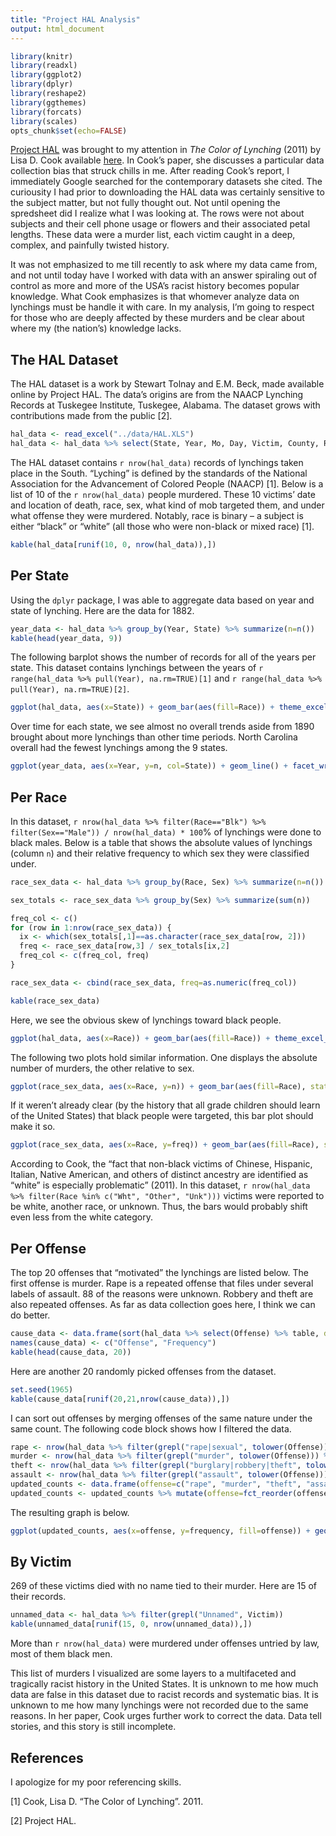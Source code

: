 ```yaml
---
title: "Project HAL Analysis"
output: html_document
---
```


```r
library(knitr)
library(readxl)
library(ggplot2)
library(dplyr)
library(reshape2)
library(ggthemes)
library(forcats)
library(scales)
opts_chunk$set(echo=FALSE)
```


<a href="http://people.uncw.edu/hinese/HAL/HAL%20Web%20Page.htm">Project HAL</a> was brought to my attention in *The Color of Lynching* (2011) by Lisa D. Cook available <a href="https://msu.edu/~lisacook/hist_meths_lynch_paper_final.pdf">here</a>. In Cook's paper, she discusses a particular data collection bias that struck chills in me. After reading Cook's report, I immediately Google searched for the contemporary datasets she cited. The curiousity I had prior to downloading the HAL data was certainly sensitive to the subject matter, but not fully thought out. Not until opening the spredsheet did I realize what I was looking at. The rows were not about subjects and their cell phone usage or flowers and their associated petal lengths. These data were a murder list, each victim caught in a deep, complex, and painfully twisted history.

It was not emphasized to me till recently to ask where my data came from, and not until today have I worked with data with an answer spiraling out of control as more and more of the USA's racist history becomes popular knowledge. What Cook emphasizes is that whomever analyze data on lynchings must be handle it with care. In my analysis, I'm going to respect for those who are deeply affected by these murders and be clear about where my (the nation's) knowledge lacks.

## The HAL Dataset
The HAL dataset is a work by Stewart Tolnay and E.M. Beck, made available online by Project HAL. The data's origins are from the NAACP Lynching Records at Tuskegee Institute, Tuskegee, Alabama. The dataset grows with contributions made from the public [2].

```r
hal_data <- read_excel("../data/HAL.XLS")
hal_data <- hal_data %>% select(State, Year, Mo, Day, Victim, County, Race, Sex, Mob, Offense)
```


The HAL dataset contains `r nrow(hal_data)` records of lynchings taken place in the South. "Lyching" is defined by the standards of the National Association for the Advancement of Colored People (NAACP) [1]. Below is a list of 10 of the `r nrow(hal_data)` people murdered. These 10 victims' date and location of death, race, sex, what kind of mob targeted them, and under what offense they were murdered. Notably, race is binary -- a subject is either "black" or "white" (all those who were non-black or mixed race) [1].

```r
kable(hal_data[runif(10, 0, nrow(hal_data)),])
```

## Per State
Using the `dplyr` package, I was able to aggregate data based on year and state of lynching. Here are the data for 1882.

```r
year_data <- hal_data %>% group_by(Year, State) %>% summarize(n=n())
kable(head(year_data, 9))
```

The following barplot shows the number of records for all of the years per state. This dataset contains lynchings between the years of `r range(hal_data %>% pull(Year), na.rm=TRUE)[1]` and `r range(hal_data %>% pull(Year), na.rm=TRUE)[2]`.

```r
ggplot(hal_data, aes(x=State)) + geom_bar(aes(fill=Race)) + theme_excel_new() + scale_fill_tableau() + ggtitle("Lynchings per state, colored by race")
```

Over time for each state, we see almost no overall trends aside from 1890 brought about more lynchings than other time periods. North Carolina overall had the fewest lynchings among the 9 states.

```r
ggplot(year_data, aes(x=Year, y=n, col=State)) + geom_line() + facet_wrap(~State)  + theme_excel_new() + scale_color_tableau() + theme(axis.text.x = element_text(angle = 90, hjust = 1)) + ggtitle("Time series of lynchings per state")
```

## Per Race
In this dataset, `r nrow(hal_data %>% filter(Race=="Blk") %>% filter(Sex=="Male")) / nrow(hal_data) * 100`% of lynchings were done to black males. Below is a table that shows the absolute values of lynchings (column `n`) and their relative frequency to which sex they were classified under.

```r
race_sex_data <- hal_data %>% group_by(Race, Sex) %>% summarize(n=n())

sex_totals <- race_sex_data %>% group_by(Sex) %>% summarize(sum(n))

freq_col <- c()
for (row in 1:nrow(race_sex_data)) {
  ix <- which(sex_totals[,1]==as.character(race_sex_data[row, 2]))
  freq <- race_sex_data[row,3] / sex_totals[ix,2]
  freq_col <- c(freq_col, freq)
}

race_sex_data <- cbind(race_sex_data, freq=as.numeric(freq_col))

kable(race_sex_data)
```

Here, we see the obvious skew of lynchings toward black people.

```r
ggplot(hal_data, aes(x=Race)) + geom_bar(aes(fill=Race)) + theme_excel_new() + scale_fill_tableau() + ggtitle("Distribution of lynchings per race")
```

The following two plots hold similar information. One displays the absolute number of murders, the other relative to sex.

```r
ggplot(race_sex_data, aes(x=Race, y=n)) + geom_bar(aes(fill=Race), stat="identity") + facet_wrap(~Sex) + theme_excel_new() + scale_fill_tableau() + ggtitle("Distribution of lynchings per race and sex (Absolute)")
```

If it weren't already clear (by the history that all grade children should learn of the United States) that black people were targeted, this bar plot should make it so.

```r
ggplot(race_sex_data, aes(x=Race, y=freq)) + geom_bar(aes(fill=Race), stat="identity") + facet_wrap(~Sex) + theme_excel_new() + scale_fill_tableau() + ggtitle("Distribution of lynchings per race and sex (Relative to sex)")
```

According to Cook, the "fact that non-black victims of Chinese, Hispanic, Italian, Native American, and others of distinct ancestry are identified as “white” is especially problematic" (2011). In this dataset, `r nrow(hal_data %>% filter(Race %in% c("Wht", "Other", "Unk")))` victims were reported to be white, another race, or unknown. Thus, the bars would probably shift even less from the white category.


## Per Offense
The top 20 offenses that "motivated" the lynchings are listed below. The first offense is murder. Rape is a repeated offense that files under several labels of assault. 88 of the reasons were unknown. Robbery and theft are also repeated offenses. As far as data collection goes here, I think we can do better.

```r
cause_data <- data.frame(sort(hal_data %>% select(Offense) %>% table, decreasing=TRUE))
names(cause_data) <- c("Offense", "Frequency")
kable(head(cause_data, 20))
```

Here are another 20 randomly picked offenses from the dataset.

```r
set.seed(1965)
kable(cause_data[runif(20,21,nrow(cause_data)),])
```

I can sort out offenses by merging offenses of the same nature under the same count. The following code block shows how I filtered the data.

```r
rape <- nrow(hal_data %>% filter(grepl("rape|sexual", tolower(Offense))) %>% filter(!grepl("murder", tolower(Offense))))
murder <- nrow(hal_data %>% filter(grepl("murder", tolower(Offense))) %>% filter(!grepl("rape", tolower(Offense))))
theft <- nrow(hal_data %>% filter(grepl("burglary|robbery|theft", tolower(Offense))) %>% filter(!grepl("rape|murder", tolower(Offense))))
assault <- nrow(hal_data %>% filter(grepl("assault", tolower(Offense))) %>% filter(!grepl("rape", tolower(Offense))))
updated_counts <- data.frame(offense=c("rape", "murder", "theft", "assault"), frequency=c(rape, murder, theft, assault))
updated_counts <- updated_counts %>% mutate(offense=fct_reorder(offense, frequency, .desc = TRUE))
```

The resulting graph is below.

```r
ggplot(updated_counts, aes(x=offense, y=frequency, fill=offense)) + geom_bar(stat="identity") + theme_excel_new() + scale_fill_tableau() + ggtitle("Offenses that 'motivated' lynchings")
```

## By Victim
269 of these victims died with no name tied to their murder. Here are 15 of their records.

```r
unnamed_data <- hal_data %>% filter(grepl("Unnamed", Victim))
kable(unnamed_data[runif(15, 0, nrow(unnamed_data)),])
```

More than `r nrow(hal_data)` were murdered under offenses untried by law, most of them black men.

This list of murders I visualized are some layers to a multifaceted and tragically racist history in the United States. It is unknown to me how much data are false in this dataset due to racist records and systematic bias. It is unknown to me how many lynchings were not recorded due to the same reasons. In her paper, Cook urges further work to correct the data. Data tell stories, and this story is still incomplete.

## References
I apologize for my poor referencing skills.

[1] Cook, Lisa D. "The Color of Lynching". 2011.

[2] Project HAL.